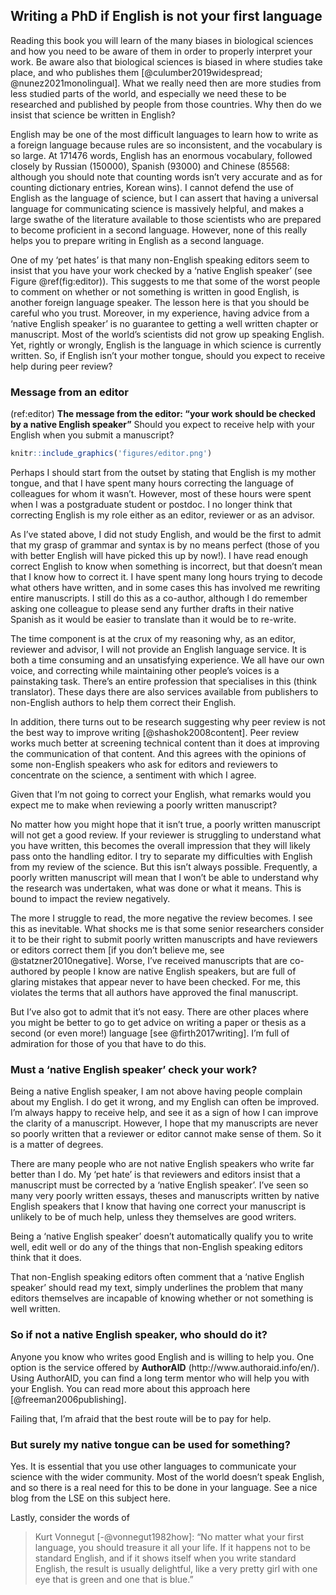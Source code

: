 ## Writing a PhD if English is not your first language {#foreign}

Reading this book you will learn of the many biases in biological sciences and how you need to be aware of them in order to properly interpret your work. Be aware also that biological sciences is biased in where studies take place, and who publishes them [@culumber2019widespread; @nunez2021monolingual]. What we really need then are more studies from less studied parts of the world, and especially we need these to be researched and published by people from those countries. Why then do we insist that science be written in English? 

English may be one of the most difficult languages to learn how to write as a foreign language because rules are so inconsistent, and the vocabulary is so large. At 171476 words, English has an enormous vocabulary, followed closely by Russian (150000), Spanish (93000) and Chinese (85568: although you should note that counting words isn’t very accurate and as for counting dictionary entries, Korean wins). I cannot defend the use of English as the language of science, but I can assert that having a universal language for communicating science is massively helpful, and makes a large swathe of the literature available to those scientists who are prepared to become proficient in a second language. However, none of this really helps you to prepare writing in English as a second language.

One of my 'pet hates' is that many non-English speaking editors seem to insist that you have your work checked by a 'native English speaker' (see Figure \@ref(fig:editor)). This suggests to me that some of the worst people to comment on whether or not something is written in good English, is another foreign language speaker. The lesson here is that you should be careful who you trust. Moreover, in my experience, having advice from a 'native English speaker' is no guarantee to getting a well written chapter or manuscript. Most of the world’s scientists did not grow up speaking English. Yet, rightly or wrongly, English is the language in which science is currently written. So, if English isn’t your mother tongue, should you expect to receive help during peer review?

### Message from an editor 

(ref:editor) **The message from the editor: "your work should be checked by a native English speaker"** Should you expect to receive help with your English when you submit a manuscript?

```r
knitr::include_graphics('figures/editor.png')
```


Perhaps I should start from the outset by stating that English is my mother tongue, and that I have spent many hours correcting the language of colleagues for whom it wasn’t. However, most of these hours were spent when I was a postgraduate student or postdoc. I no longer think that correcting English is my role either as an editor, reviewer or as an advisor.

As I’ve stated above, I did not study English, and would be the first to admit that my grasp of grammar and syntax is by no means perfect (those of you with better English will have picked this up by now!). I have read enough correct English to know when something is incorrect, but that doesn’t mean that I know how to correct it. I have spent many long hours trying to decode what others have written, and in some cases this has involved me rewriting entire manuscripts. I still do this as a co-author, although I do remember asking one colleague to please send any further drafts in their native Spanish as it would be easier to translate than it would be to re-write.

The time component is at the crux of my reasoning why, as an editor, reviewer and advisor, I will not provide an English language service. It is both a time consuming and an unsatisfying experience. We all have our own voice, and correcting while maintaining other people’s voices is a painstaking task. There’s an entire profession that specialises in this (think translator). These days there are also services available from publishers to non-English authors to help them correct their English.

In addition, there turns out to be research suggesting why peer review is not the best way to improve writing [@shashok2008content]. Peer review works much better at screening technical content than it does at improving the communication of that content. And this agrees with the opinions of some non-English speakers who ask for editors and reviewers to concentrate on the science, a sentiment with which I agree.

Given that I’m not going to correct your English, what remarks would you expect me to make when reviewing a poorly written manuscript?

No matter how you might hope that it isn’t true, a poorly written manuscript will not get a good review. If your reviewer is struggling to understand what you have written, this becomes the overall impression that they will likely pass onto the handling editor. I try to separate my difficulties with English from my review of the science. But this isn’t always possible. Frequently, a poorly written manuscript will mean that I won’t be able to understand why the research was undertaken, what was done or what it means. This is bound to impact the review negatively.

The more I struggle to read, the more negative the review becomes. I see this as inevitable. What shocks me is that some senior researchers consider it to be their right to submit poorly written manuscripts and have reviewers or editors correct them [if you don’t believe me, see @statzner2010negative]. Worse, I’ve received manuscripts that are co-authored by people I know are native English speakers, but are full of glaring mistakes that appear never to have been checked. For me, this violates the terms that all authors have approved the final manuscript.

But I've also got to admit that it's not easy. There are other places where you might be better to go to get advice on writing a paper or thesis as a second (or even more!) language [see @firth2017writing]. I'm full of admiration for those of you that have to do this. 

### Must a ‘native English speaker’ check your work?

Being a native English speaker, I am not above having people complain about my English. I do get it wrong, and my English can often be improved. I’m always happy to receive help, and see it as a sign of how I can improve the clarity of a manuscript. However, I hope that my manuscripts are never so poorly written that a reviewer or editor cannot make sense of them. So it is a matter of degrees.

There are many people who are not native English speakers who write far better than I do. My ‘pet hate’ is that reviewers and editors insist that a manuscript must be corrected by a ‘native English speaker’. I’ve seen so many very poorly written essays, theses and manuscripts written by native English speakers that I know that having one correct your manuscript is unlikely to be of much help, unless they themselves are good writers.

Being a ‘native English speaker’ doesn’t automatically qualify you to write well, edit well or do any of the things that non-English speaking editors think that it does.

That non-English speaking editors often comment that a ‘native English speaker’ should read my text, simply underlines the problem that many editors themselves are incapable of knowing whether or not something is well written. 

### So if not a native English speaker, who should do it?

Anyone you know who writes good English and is willing to help you. One option is the service offered by **AuthorAID** (http://www.authoraid.info/en/). Using AuthorAID, you can find a long term mentor who will help you with your English. You can read more about this approach here [@freeman2006publishing].

Failing that, I’m afraid that the best route will be to pay for help. 

### But surely my native tongue can be used for something?

Yes. It is essential that you use other languages to communicate your science with the wider community. Most of the world doesn't speak English, and so there is a real need for this to be done in your language. See a nice blog from the LSE on this subject here. 

Lastly, consider the words of 

>Kurt Vonnegut [-@vonnegut1982how]:
>"No matter what your first language, you should treasure it all your life. If it happens not to be standard English, and if it shows itself when you write standard English, the result is usually delightful, like a very pretty girl with one eye that is green and one that is blue."
